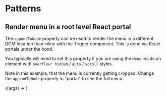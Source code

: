
<Meta title="Packages/Dropdowns/[patterns]" component={Menu} />

# Patterns

## Render menu in a root level React portal

The `appendToNode` property can be used to render the menu in a different
DOM location than inline with the Trigger component. This is done via React
portals under the hood.

You typically will need to set this property if you are using the `Menu` inside
an element with `overflow: hidden` / `auto` / `scroll` styles.

Note in this example, that the menu is currently getting cropped. Change the
 `appendToNode` property to "portal" to see the full menu.

<Canvas>
  <Story
    name="Menu"
    args={{
      items: [
        { text: 'Item 1', value: 'item-1' },
        { text: 'Item 2', value: 'item-2' },
        { text: 'Item 3', value: 'item-3' },
        { text: 'Item 4', value: 'item-4' },
        { text: 'Item 5', value: 'item-5' },
        { text: 'Item 6', value: 'item-6' }
      ],
      appendToNode: 'undefined'
    }}
    argTypes={{
      items: { name: 'Item[]', table: { category: 'Story' } },
      appendToNode: {
        control: { type: 'select', options: ['undefined', 'portal'] },
        table: { category: 'Story' }
      }
    }}
  >
    {(args) => <MenuStory {...args} />}
  </Story>
</Canvas>
